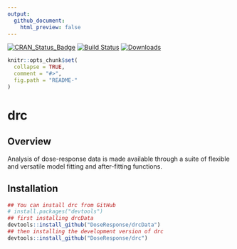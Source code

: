 ```yaml
---
output: 
  github_document:
    html_preview: false
---
```


[![CRAN_Status_Badge](http://www.r-pkg.org/badges/version/drc)](https://cran.r-project.org/package=drc)
[![Build Status](https://travis-ci.org/DoseResponse/drc.svg?branch=master)](https://travis-ci.org/DoseResponse/drc)
[![Downloads](https://cranlogs.r-pkg.org/badges/drc)](https://cranlogs.r-pkg.org/)
 

```r
knitr::opts_chunk$set(
  collapse = TRUE,
  comment = "#>",
  fig.path = "README-"
)
```

# drc

## Overview

Analysis of dose-response data is made available through a suite of flexible and versatile model fitting and after-fitting functions.

## Installation

```r
## You can install drc from GitHub
# install.packages("devtools")
## first installing drcData
devtools::install_github("DoseResponse/drcData")
## then installing the development version of drc
devtools::install_github("DoseResponse/drc")
```
